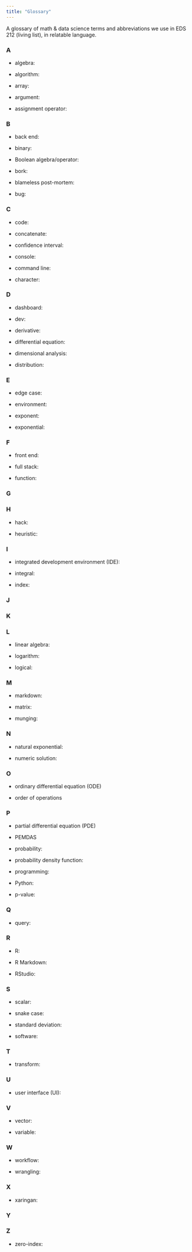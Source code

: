 ```yaml
---
title: "Glossary"
---
```


A glossary of math & data science terms and abbreviations we use in EDS 212 (living list), in relatable language.

### A

- algebra:

- algorithm: 

- array:

- argument:

- assignment operator: 

### B

- back end:

- binary: 

- Boolean algebra/operator: 

- bork: 

- blameless post-mortem: 

- bug: 

### C

- code: 

- concatenate:

- confidence interval:

- console:

- command line:

- character:

### D

- dashboard:

- dev:

- derivative: 

- differential equation: 

- dimensional analysis: 

- distribution: 

### E

- edge case:

- environment: 

- exponent:

- exponential: 

### F

- front end: 

- full stack: 

- function: 

### G

### H

- hack: 

- heuristic: 

### I

- integrated development environment (IDE):

- integral:

- index:

### J

### K

### L

- linear algebra:

- logarithm:

- logical:

### M

- markdown: 

- matrix:

- munging:

### N

- natural exponential: 

- numeric solution:

### O

- ordinary differential equation (ODE)

- order of operations

### P

- partial differential equation (PDE)

- PEMDAS

- probability:

- probability density function: 

- programming: 

- Python: 

- p-value: 

### Q

- query: 

### R

- R: 

- R Markdown: 

- RStudio: 

### S

- scalar:

- snake case: 

- standard deviation:

- software:

### T

- transform:

### U

- user interface (UI):

### V

- vector: 

- variable: 

### W

- workflow:

- wrangling: 

### X

- xaringan: 

### Y

### Z

- zero-index: 


